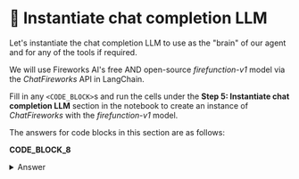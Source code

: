 # 👐 Instantiate chat completion LLM

Let's instantiate the chat completion LLM to use as the "brain" of our agent and for any of the tools if required.

We will use Fireworks AI's free AND open-source _firefunction-v1_ model via the _ChatFireworks_ API in LangChain.

Fill in any `<CODE_BLOCK>`s and run the cells under the **Step 5: Instantiate chat completion LLM** section in the notebook to create an instance of _ChatFireworks_ with the _firefunction-v1_ model.

The answers for code blocks in this section are as follows:

**CODE_BLOCK_8**

<details>
<summary>Answer</summary>
<div>
```python
ChatFireworks(
    model="accounts/fireworks/models/firefunction-v1", temperature=0.0, max_tokens=1024
)
```
</div>
</details>